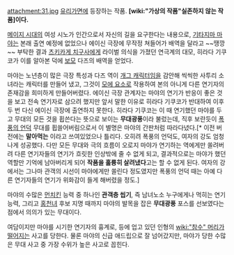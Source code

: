 attachment:31.jpg
[[유리가면]]에 등장하는 작품. '''[wiki:"가상의 작품"실존하지 않는 작품]이다.'''

[[메이지 시대]]의 여성 시노가 인간으로서 자신의 길을 요구한다는 내용으로, [[기타지마 마야]]는 본래 출연 예정에 없었으나 에이신 극장에 무작정 쳐들어가 배역을 달라고 ~~땡깡~~ 부탁한 결과 [[츠키카게 치구사]]에게 라이벌 의식을 가졌던 연극계의 대모, 히라다 기쿠코가 이를 알아본 덕에 [[보모]] 다즈의 배역을 얻었다.

마야는 노년층이 많은 극장 특성과 다즈 역이 [[개그 캐릭터]]임을 감안해 씩씩한 사투리 소녀라는 캐릭터를 만들어 냈고, 그것이 [[모에 요소]]로 작용하여 본의 아니게 다른 연기자의 존재감을 희미하게 만들어버렸다. 에이신 극장 관계자는 마야의 연기가 반응이 좋은 것을 보고 전속 연기자로 삼으려 했지만 앞서 말한 이유로 히라다 기쿠코가 반대하여 이후 두 번 다신 에이신 극장에 출연하지 못한다. 히라다 기쿠코는 이 때 연기했던 마야를 두고 무대의 모든 것을 휩쓴다는 뜻으로 보이는 '''무대광풍'''이라 불렀는데, 직후 보란듯이 [[폭풍의 언덕]] 무대를 휩쓸어버림으로서 이 별명은 마야의 간판처럼 따라다녔다.[* 이전 버전에는 '''말아먹는''' 이라고 쓰여있었으나 틀리다. 오히려 폭풍의 언덕도, 여자의 강도 엄청나게 성공했다. 다만 모든 무대와 극의 흐름이 오로지 마야가 연기하는 역에게만 쏠려버려 다른 연기자들의 연기가 흐릿한 인상밖에 줄 수 없게 되고, 결과적으로는 마야가 했던 역할만 기억에 남아버리게 되어 '''작품을 훌륭히 살려냈다'''고는 할 수 없게 된다. 여자의 강에서는 그나마 관객의 시선이 마야에게만 쏠린다 정도였지만 폭풍의 언덕 때는 아예 다른 연기자들의 연기가 위화감이 들게 해버렸을 정도.]

마야의 수많은 [[먼치킨]] 능력 중 하나인 '''관객층 씹기''', 즉 남녀노소 누구에게나 먹히는 연기 능력, 그리고 [[홍천녀]] 후보 지명 때까지 마야의 발목을 잡은 '''무대광풍''' 포스를 선보였다는 점에서 의의가 있는 무대이다. 

여담이지만 마야를 시기한 연기자의 흉계로, 등에 업고 있던 인형의 [[wiki:"참수" 머리가 떨어지는]] 사고를 당한다. 물론 마야의 신급 애드립으로 잘 넘어갔지만, 마야가 당한 수많은 무대 사고 중 가장 수위가 높은 사고로 꼽힌다. 
